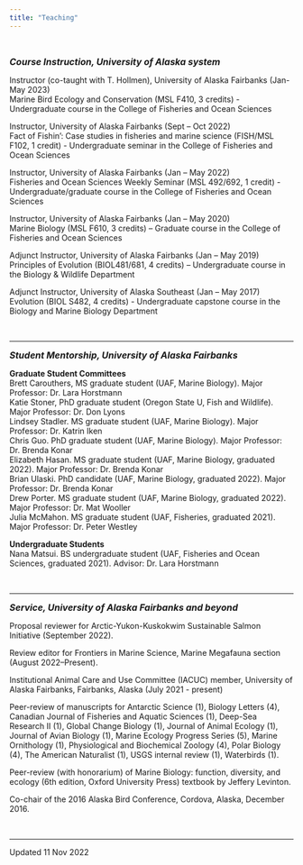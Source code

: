 ```yaml
---
title: "Teaching"
---
```

<p>&nbsp;</p>
<font size="3"><b><i>Course Instruction, University of Alaska system</b></i></font>
<p>Instructor (co-taught with T. Hollmen), University of Alaska Fairbanks (Jan-May 2023)
<br>Marine Bird Ecology and Conservation (MSL F410, 3 credits) - Undergraduate course in the College of Fisheries and Ocean Sciences

<p>Instructor, University of Alaska Fairbanks (Sept – Oct 2022)
<br>Fact of Fishin': Case studies in fisheries and marine science (FISH/MSL F102, 1 credit) - Undergraduate seminar in the College of Fisheries and Ocean Sciences

<p>Instructor, University of Alaska Fairbanks (Jan – May 2022)
<br>Fisheries and Ocean Sciences Weekly Seminar (MSL 492/692, 1 credit) - Undergraduate/graduate course in the College of Fisheries and Ocean Sciences

<p>Instructor, University of Alaska Fairbanks (Jan – May 2020)
<br>Marine Biology (MSL F610, 3 credits) – Graduate course in the College of Fisheries and Ocean Sciences

<p>Adjunct Instructor, University of Alaska Fairbanks (Jan – May 2019)
<br>Principles of Evolution (BIOL481/681, 4 credits) – Undergraduate course in the Biology & Wildlife Department

<p>Adjunct Instructor, University of Alaska Southeast (Jan – May 2017)
<br>Evolution (BIOL S482, 4 credits) - Undergraduate capstone course in the Biology and Marine Biology Department
<p>&nbsp;</p>
<HR>
<font size="3"><b><i>Student Mentorship, University of Alaska Fairbanks</b></i></font>

**Graduate Student Committees**
<br>Brett Carouthers, MS graduate student (UAF, Marine Biology). Major Professor: Dr. Lara Horstmann
<br>Katie Stoner, PhD graduate student (Oregon State U, Fish and Wildlife). Major Professor: Dr. Don Lyons
<br>Lindsey Stadler. MS graduate student (UAF, Marine Biology). Major Professor: Dr. Katrin Iken
<br>Chris Guo. PhD graduate student (UAF, Marine Biology). Major Professor: Dr. Brenda Konar
<br>Elizabeth Hasan. MS graduate student (UAF, Marine Biology, graduated 2022). Major Professor: Dr. Brenda Konar
<br>Brian Ulaski. PhD candidate (UAF, Marine Biology, graduated 2022). Major Professor: Dr. Brenda Konar
<br>Drew Porter. MS graduate student (UAF, Marine Biology, graduated 2022). Major Professor: Dr. Mat Wooller
<br>Julia McMahon. MS graduate student (UAF, Fisheries, graduated 2021). Major Professor: Dr. Peter Westley

**Undergraduate Students**
<br>Nana Matsui. BS undergraduate student (UAF, Fisheries and Ocean Sciences, graduated 2021). Advisor: Dr. Lara Horstmann
<p>&nbsp;</p>
<HR>
<font size="3"><b><i>Service, University of Alaska Fairbanks and beyond</b></i></font>

Proposal reviewer for Arctic-Yukon-Kuskokwim Sustainable Salmon Initiative (September 2022).

Review editor for Frontiers in Marine Science, Marine Megafauna section (August 2022–Present).

Institutional Animal Care and Use Committee (IACUC) member, University of Alaska Fairbanks, Fairbanks, Alaska (July 2021 - present)

Peer-review of manuscripts for Antarctic Science (1), Biology Letters (4), Canadian Journal of Fisheries and Aquatic Sciences (1), Deep-Sea Research II (1), Global Change Biology (1), Journal of Animal Ecology (1), Journal of Avian Biology (1), Marine Ecology Progress Series (5), Marine Ornithology (1), Physiological and Biochemical Zoology (4), Polar Biology (4), The American Naturalist (1), USGS internal review (1), Waterbirds (1).

Peer-review (with honorarium) of Marine Biology: function, diversity, and ecology (6th edition, Oxford University Press) textbook by Jeffery Levinton.

Co-chair of the 2016 Alaska Bird Conference, Cordova, Alaska, December 2016.
<p>&nbsp;</p>
<HR>
Updated 11 Nov 2022